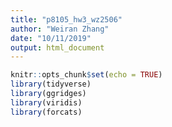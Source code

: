 ```yaml
---
title: "p8105_hw3_wz2506"
author: "Weiran Zhang"
date: "10/11/2019"
output: html_document
---
```


```r
knitr::opts_chunk$set(echo = TRUE)
library(tidyverse)
library(ggridges)
library(viridis)
library(forcats)
```

```r


```


